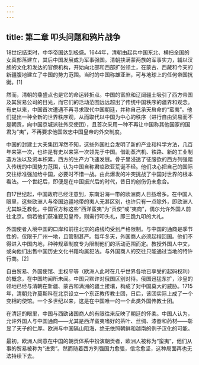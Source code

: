 ```yaml
---
---
---
```

title: 第二章 叩头问题和鸦片战争
---




18世纪结束时，中华帝国达到极盛。1644年，清朝由起兵中国东北、横扫全国的女真部落建立，其后中国发展成为军事强国。清朝挟满蒙两族的军事实力，辅以汉族的文化和发达的官僚机构，开始向北部和西部扩张领土，在蒙古、西藏和今天的新疆腹地建立了中国的势力范围。当时的中国称雄亚洲，可与地球上的任何帝国抗衡。[1]

然而，清朝的鼎盛点也是它的命运转折点。中国的富庶和辽阔疆土吸引了西方帝国及其贸易公司的目光，而它们的活动范围远远超出了传统中国秩序的疆界和观念。有史以来，中国首次遭遇不再寻求取代中国朝廷，并称自己承天启命的“蛮夷”。他们提出一种全新的世界秩序观，从而取代以中国为中心的秩序（进行自由贸易而不是朝贡，向中国京城派驻外交使团），且首次采用一种不再让中国称其他国家的国君为“夷”，不再要求他国效忠中国皇帝的外交制度。

中国的封建士大夫集团浑然不知，这些外国社会发明了新的产业和科学方法，几百年来第一次，也许是有史以来第一次领先于中国。借助蒸汽机、铁路、新的工业制造方法以及资本积累，西方的生产力飞速发展。骨子里浸透了征服欲的西方列强踏入传统的中国势力范围，认为中国自称君临欧亚荒诞不经。他们决心把自己的国际交往标准强加给中国，必要时不惜一战。由此爆发的冲突挑战了中国对世界的根本看法。一个世纪后，即便是在中国振兴后的时代，昔日的创伤仍未愈合。

自17世纪起，中国政府已经注意到，东南沿海一带的欧洲商人日益增多。在中国人眼里，这些欧洲人与帝国边疆地带的夷人无甚区别，也许只有一点除外，即欧洲人尤其缺乏教化。中国官方称这些“西洋蛮夷”为“贡使”或“夷商”，偶尔允许外国人前往北京。倘若他们获准觐见皇帝，则需行叩头礼，即三跪九叩的大礼。

外国使者入境中国的口岸和前往北京的路线均受到严格限制。与中国的通商是季节性的，仅限于广州一地，且管制甚严。每年冬天，外国商人必须起程回国。他们不得进入中国内地，种种规章制度专为限制他们的活动范围而定。教授外国人中文，或向他们出售中国历史文化书籍均属犯法。与外国商人的交往只能通过当地的特许行商。[2]

自由贸易、外国使馆、主权平等（欧洲人此时在几乎世界各地已享受的起码权利）的概念，在中国均闻所未闻。中国只默许对俄国区别对待。俄国迅猛东扩，沙皇的领地已经与清朝在新疆、蒙古和满洲的疆土接壤，构成了对中国莫大的威胁。1715年，清朝允许莫斯科在北京设立一个东正教传教士团，日后，该团实际上成了一个变相的使馆。一个多世纪以来，这是在中国唯一的一个此类外国传教士团。

在清廷的眼里，中国与西欧诸国商人的有限往来反映了朝廷的怀柔。中国人认为，允许外国人与中国通商——尤其是西洋蛮夷嗜好的茶叶、丝绸、漆器和药材——彰显了天子的仁厚。欧洲与中国隔山阻海，绝无依照朝鲜和越南的例子汉化的可能。

最初，欧洲人同意在中国的朝贡体系中扮演朝贡者，欧洲人被称为“蛮夷”，他们从事的贸易被称为“进贡”。然而随着西方列强国力愈强，信念愈坚，这种局面再也无法持续下去。